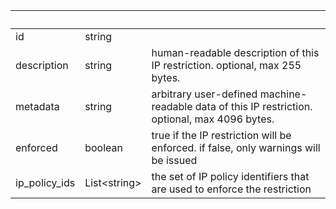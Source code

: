 | &nbsp; | &nbsp; | &nbsp; |
|---|---|---|
| id | string |  |
| description | string | human-readable description of this IP restriction. optional, max 255 bytes. |
| metadata | string | arbitrary user-defined machine-readable data of this IP restriction. optional, max 4096 bytes. |
| enforced | boolean | true if the IP restriction will be enforced. if false, only warnings will be issued |
| ip_policy_ids | List&lt;string&gt; | the set of IP policy identifiers that are used to enforce the restriction |